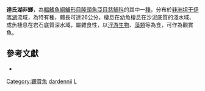 {{Speciesbox
| taxon = Limnotilapia dardennii
| binomial_authority = [[Boulenger|Boulenger]], 1899
| status = LC
| status_system= IUCN3.1
| synonyms = *''Tilapia dardennii''<br /><small>Boulenger, 1899</small>
*''Simochromis dardennii''<br /><small>Boulenger, 1899</small>
*''Limnotilapia dardennei''<br /><small>Boulenger, 1899</small>
*''Limnotilapia dardenni''<br /><small>Boulenger, 1899</small>
}}
'''達氏湖非鯽'''，為[[輻鰭魚綱|輻鰭魚綱]][[鱸形目|鱸形目]][[隆頭魚亞目|隆頭魚亞目]][[慈鯛科|慈鯛科]]的其中一[[種|種]]，分布於[[非洲|非洲]][[坦干伊喀湖|坦干伊喀湖]]流域，為特有種，體長可達26公分，棲息在幼魚棲息在沙泥底質的淺水域、成魚棲息在岩石底質深水域，屬雜食性，以[[浮游生物|浮游生物]]、[[藻類|藻類]]等為食，可作為觀賞魚。

== 參考文獻 ==
*{{FishBase_species|genus=Limnotilapia|species=dardennii|year=2013|month=3}}

{{鱸形目小作品}}

{{Taxonbar}}
[[Category:觀賞魚|Category:觀賞魚]]
[[Category:湖非鯽屬|dardennii]]
[[Category:1899年描述的鱼类|L]]